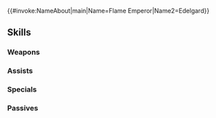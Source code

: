 {{#invoke:NameAbout|main|Name=Flame Emperor|Name2=Edelgard}}{{HeroPage Tabs}}
{{Hero Infobox
|Name=Flame Emperor
|Title=Bringer of War
|WeaponType=Green Axe
|Gender=N
|Origin=Fire Emblem: Three Houses
|MoveType=Armored
|actorJP=???
|actorEN=???
|artist=DAI-XT.
|additionDate=March 5, 2020
|releaseDate=March 9, 2020
|TagID=炎帝
|InternalID=497
|Properties=ghb,limited,tiara
|cv1=12
|cv2=900600
|description=A mysterious individual who instigates conflict, disturbing the peace in Fódlan. Willing to use any method to achieve their objectives. Appears in Fire Emblem: Three Houses.
}}
{{Stats Page
|Lv1HP=20|Lv1ATK=12|Lv1SPD=6|Lv1DEF=11|Lv1RES=7
|GRHP=70|GRATK=65|GRSPD=45|GRDEF=60|GRRES=45
}}
==Skills==
===Weapons===
{{Weapons Table
|weapon1=Iron Axe
|weapon1Default=1
|weapon1Unlock=1
|weapon2=Steel Axe
|weapon2Default=2
|weapon2Unlock=2
|weapon3=Guard Axe
|weapon3Default=4
|weapon3Unlock=3
|weapon4=Guard Axe+
|weapon4Default=5
|weapon4Unlock=5
|weapon5=Flame Battleaxe
|weapon5Default=
|weapon5Unlock=5
}}
===Assists===
{{Assists Table
}}
===Specials===
{{Specials Table
|special1=Glowing Ember
|special1Default=4
|special1Unlock=3
|special2=Ignis
|special2Default=
|special2Unlock=4
}}
===Passives===
{{Passives Table
|passiveA1=Warding Stance 1
|passiveA2=Bracing Stance 1
|passiveA3=Bracing Stance 2
|passiveA1Unlock=1
|passiveA2Unlock=2
|passiveA3Unlock=4
|passiveB1=Wary Fighter 1
|passiveB2=Wary Fighter 2
|passiveB3=Wary Fighter 3
|passiveB1Unlock=3
|passiveB2Unlock=4
|passiveB3Unlock=5
}}
{{Heroes Navbox}}